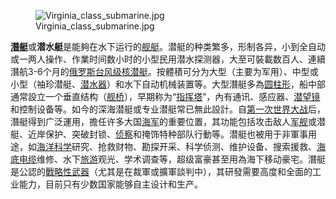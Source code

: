 [[File:Virginia_class_submarine.jpg|left]]

'''[[潛艇|潛艇]]'''或'''潜水艇'''是能夠在水下运行的[[船|舰艇]]。潜艇的种类繁多，形制各异，小到全自动或一两人操作、作業时间数小时的小型民用潜水探测器，大至可裝載数百人、連續潛航3-6个月的[[俄罗斯|俄罗斯]][[台风级核潜艇|台风级核潜艇]]。按體積可分为大型（主要为军用）、中型或小型（袖珍潜艇、[[潜水器|潜水器]]）和水下自动机械装置等。大型潛艇多為[[圆柱形|圆柱形]]，船中部通常設立一个垂直结构（[[舰桥|舰桥]]），早期称为“[[指挥塔|指挥塔]]”，內有通讯、感应器、[[潜望镜|潜望镜]]和控制设备等。如今的深海潜艇或专业潜艇常已無此設計。自[[第一次世界大战|第一次世界大战]]后，潛艇得到广泛運用，擔任许多大国[[海军|海军]]的重要位置，其功能包括攻击敌人[[军舰|军舰]]或潜艇、近岸保护、突破封锁、[[侦察|侦察]]和掩饰特种部队行動等。潜艇也被用于非軍事用途，如[[海洋学|海洋科学]]研究、抢救财物、勘探开采、科学侦测、维护设备、搜索援救、[[海底电缆|海底电缆]]维修、水下[[旅游|旅游]]观光、学术调查等，超级富豪甚至用為海下移动豪宅。潛艇是公認的[[戰略性武器|戰略性武器]]（尤其是在裁軍或擴軍談判中），其研發需要高度和全面的工业能力，目前只有少数国家能够自主设计和生产。